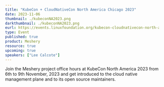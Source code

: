 ```yaml
---
title: "KubeCon + CloudNativeCon North America Chicago 2023"
date: 2023-11-06
thumbnail: ./kubeconNA2023.png
darkthumbnail: ./kubeconNA2023.png
eurl: https://events.linuxfoundation.org/kubecon-cloudnativecon-north-america/
type: Event
published: true
product: Meshery
resource: true
upcoming: true
speakers: ["Lee Calcote"]
---
```

Join the Meshery project office hours at KubeCon North America 2023 from 6th to 9th November, 2023 and get introduced to the cloud native management plane and to its open source maintainers.

